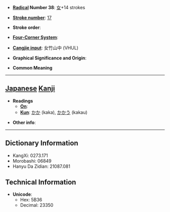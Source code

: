 * '''[[Wiktionary:Chinese radical index| Radical]] Number 38''': [[Wiktionary:Chinese radical index 女|女]]+14 strokes

* '''[[Wiktionary:Chinese total strokes index|Stroke number]]''': [[Wiktionary:Chinese total strokes index 17|17]]

* '''Stroke order''': 

* '''[[Wiktionary:Chinese four corner index|Four-Corner System]]''': 

* '''[[Wiktionary:Chinese Cangjie index|Cangjie input]]''': 女竹山中 (VHUL)

* '''Graphical Significance and Origin''': 

* '''Common Meaning'''

----

== [[Japanese]] [[Kanji]] ==

* '''Readings'''
** '''[[On]]''': 
** '''[[Kun]]''': [[かか]] (kaka), [[かかう]] (kakau)

* '''Other info''':  

----

== Dictionary Information ==

* KangXi: 0273.171
* Morobashi: 06849
* Hanyu Da Zidian: 21087.081

== Technical Information ==

* '''Unicode''':
** Hex: 5B36
** Decimal: 23350